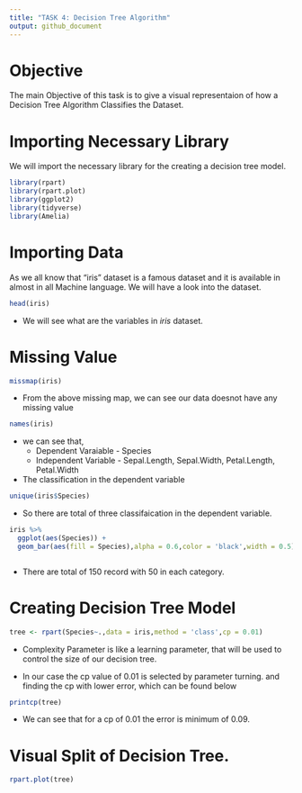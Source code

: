 ```yaml
---
title: "TASK 4: Decision Tree Algorithm"
output: github_document
---
```


# Objective 

  The main Objective of this task is to give a visual representaion of how a Decision Tree Algorithm Classifies the Dataset.
 
 
# Importing Necessary Library 

  We will import the necessary library for the creating a decision tree model.
 
```r
library(rpart)
library(rpart.plot)
library(ggplot2)
library(tidyverse)
library(Amelia)
```

# Importing Data

  As we all know that "iris" dataset is a famous dataset and it is available in almost in all Machine language. We will have a look into the dataset.
  

```r
head(iris)
```

* We will see what are the variables in *iris* dataset.


# Missing Value

```r
missmap(iris)
```

* From the above missing map, we can see our data doesnot have any missing value





```r
names(iris)
```

* we can see that,
  * Dependent Varaiable  - Species
  * Independent Variable - Sepal.Length, Sepal.Width, Petal.Length, Petal.Width

* The classification in the dependent variable 

```r
unique(iris$Species)
```

* So there are total of three classifaication in the dependent variable.

```r


iris %>%
  ggplot(aes(Species)) +
  geom_bar(aes(fill = Species),alpha = 0.6,color = 'black',width = 0.5)



```


* There are total of 150 record with 50 in each category.

# Creating Decision Tree Model

```r
tree <- rpart(Species~.,data = iris,method = 'class',cp = 0.01)
```

* Complexity Parameter is like a learning parameter, that will be used to control the size of our decision tree.

* In our case the cp value of 0.01 is selected by parameter turning. and finding the cp with lower error, which can be found below

```r
printcp(tree)
```


* We can see that for a cp of 0.01 the error is minimum of 0.09.

# Visual Split of Decision Tree.

```r
rpart.plot(tree)
```



